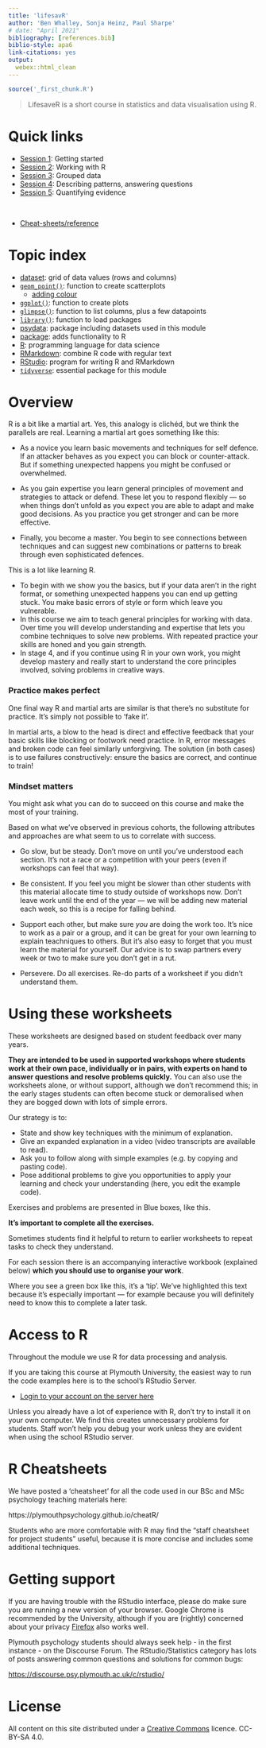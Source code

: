 ```yaml
---
title: 'lifesavR'
author: 'Ben Whalley, Sonja Heinz, Paul Sharpe'
# date: "April 2021"
bibliography: [references.bib]
biblio-style: apa6
link-citations: yes
output:
  webex::html_clean
---
```



```r
source('_first_chunk.R')
```

<meta property="og:description" content="LifesaveR is a short course in statistics and data visualisation using R." />



> LifesaveR is a short course in statistics and data visualisation using R.


# Quick links


- [Session 1](session-1.html): Getting started
- [Session 2](session-2.html): Working with R
- [Session 3](session-3.html): Grouped data
- [Session 4](session-4.html): Describing patterns, answering questions
- [Session 5](session-5.html): Quantifying evidence

<br>

- [Cheat-sheets/reference](https://plymouthpsychology.github.io/cheatR/)


# Topic index 

* [dataset](session-1.html#datasets): grid of data values (rows and columns)
* [`geom_point()`](session-1.html#scatterplots): function to create scatterplots
  * [adding colour](session-3.html#colour)
* [`ggplot()`](session-1.html#scatterplots): function to create plots
* [`glimpse()`](session-1.html#datasets): function to list columns, plus a few datapoints
* [`library()`](session-1.html#packages): function to load packages
* [psydata](session-1.html#datasets): package including datasets used in this module
* [package](session-1.html#packages): adds functionality to R
* [R](session-1.html#cando): programming language for data science
* [RMarkdown](session-1.html#interactive): combine R code with regular text
* [RStudio](session-1.html#using): program for writing R and RMarkdown
* [`tidyverse`](session-1.html#packages): essential package for this module

# Overview

R is a bit like a martial art. Yes, this analogy is clichéd, but we think the parallels are real. Learning a martial art goes something like this:

- As a novice you learn basic movements and techniques for self defence. If an attacker behaves as you expect you can block or counter-attack. But if something unexpected happens you might be confused or overwhelmed.

- As you gain expertise you learn general principles of movement and strategies to attack or defend. These let you to respond flexibly — so when things don't unfold as you expect you are able to adapt and make good decisions. As you practice you get stronger and can be more effective.

- Finally, you become a master. You begin to see connections between techniques and can suggest new combinations or patterns to break through even sophisticated defences.


This is a lot like learning R.

- To begin with we show you the basics, but if your data aren't in the right format, or something unexpected happens you can end up getting stuck. You make basic errors of style or form which leave you vulnerable.
- In this course we aim to teach general principles for working with data. Over time you will develop understanding and expertise that lets you combine techniques to solve new problems. With repeated practice your skills are honed and you gain strength.
- In stage 4, and if you continue using R in your own work, you might develop mastery and really start to understand the core principles involved, solving problems in creative ways.


### Practice makes perfect

One final way R and martial arts are similar is that there's no substitute for practice. It's simply not possible to 'fake it'.

In martial arts, a blow to the head is direct and effective feedback that your basic skills like blocking or footwork need practice. In R, error messages and broken code can feel similarly unforgiving. The solution (in both cases) is to use failures constructively: ensure the basics are correct, and continue to train!


### Mindset matters

You might ask what you can do to succeed on this course and make the most of your training.

Based on what we've observed in previous cohorts, the following attributes and approaches are
what seem to us to correlate with success.

* Go slow, but be steady. Don't move on until you've understood each section. It's not a race or a competition with your peers (even if workshops can feel that way).

* Be consistent. If you feel you might be slower than other students with this material allocate time to study outside of workshops now. Don't leave work until the end of the year — we will be adding new material each week, so this is a recipe for falling behind.

* Support each other, but make sure _you_ are doing the work too. It's nice to work as a pair or a group, and it can be great for your own learning to explain teachniques to others. But it's also easy to forget that you must learn the material for yourself. Our advice is to swap partners every week or two to make sure you don't get in a rut.

* Persevere. Do all exercises. Re-do parts of a worksheet if you didn't understand them.



# Using these worksheets

These worksheets are designed based on student feedback over many years.

**They are intended to be used in supported workshops where students work at their own pace, individually or in pairs, with experts on hand to answer questions and resolve problems quickly.** You can also use the worksheets alone, or without support, although we don't recommend this; in the early stages students can often become stuck or demoralised when they are bogged down with lots of simple errors.

Our strategy is to:

- State and show key techniques with the minimum of explanation.
- Give an expanded explanation in a video (video transcripts are available to read).
- Ask you to follow along with simple examples (e.g. by copying and pasting code).
- Pose additional problems to give you opportunities to apply your learning and check your understanding (here, you edit the example code).

:::{.exercise}

Exercises and problems are presented in Blue boxes, like this.

**It's important to complete all the exercises.**

Sometimes students find it helpful to return to earlier worksheets to repeat tasks to check they understand.

For each session there is an accompanying interactive workbook (explained below) **which you should use to organise your work**.

:::


:::{.tip}

Where you see a green box like this, it's a 'tip'. We've highlighted this text
because it's especially important — for example because you will definitely need to
know this to complete a later task.

:::



# Access to R

Throughout the module we use R for data processing and analysis.

If you are taking this course at Plymouth University, the easiest way to run the code
examples here is to the school's RStudio Server.

-   [Login to your account on the server here](https://rstudio.plymouth.ac.uk)



Unless you already  have a lot of experience with R, don't try to install it on
your own computer. We find this creates unnecessary problems for students. Staff won't help you debug your work unless they are evident when using the school RStudio server.




# R Cheatsheets

We have posted a 'cheatsheet' for all the code used in our BSc and MSc psychology teaching materials here:


https://plymouthpsychology.github.io/cheatR/


Students who are more comfortable with R may find the "staff cheatsheet for project students" useful, because it is more concise and includes some additional techniques.



# Getting support


If you are having trouble with the RStudio interface, please do make sure you are running a new version of your browser. Google Chrome is recommended by the University, although if you are (rightly) concerned about your privacy [Firefox](https://www.mozilla.org/en-GB/firefox/new/) also works well.

Plymouth psychology students should always seek help - in the first instance - on the Discourse Forum. The RStudio/Statistics category has lots of posts answering common questions and solutions for common bugs:

[https://discourse.psy.plymouth.ac.uk/c/rstudio/](https://discourse.psy.plymouth.ac.uk/c/rstudio/21)




# License

All content on this site distributed under a
[Creative Commons](https://creativecommons.org/) licence. CC-BY-SA 4.0.
